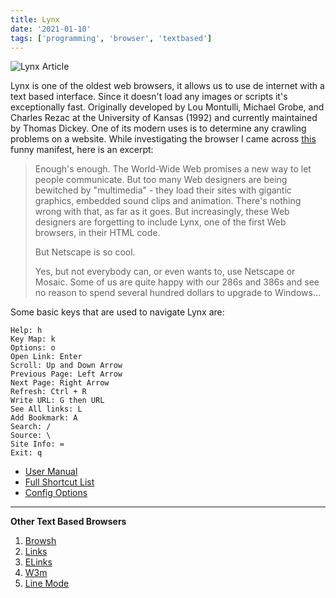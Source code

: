 ```yaml
---
title: Lynx
date: '2021-01-10'
tags: ['programming', 'browser', 'textbased']
---
```


![Lynx Article](https://upload.wikimedia.org/wikipedia/commons/d/d5/Lynx-wikipedia.png)

Lynx is one of the oldest web browsers, it allows us to use de internet with a text based interface. Since it doesn't load any images or scripts it's exceptionally fast. Originally developed by Lou Montulli, Michael Grobe, and Charles Rezac at the University of Kansas (1992) and currently maintained by Thomas Dickey. One of its modern uses is to determine any crawling problems on a website. While investigating the browser I came across [this](http://world.std.com/~adamg/manifesto.html) funny manifest, here is an excerpt:

> Enough's enough. The World-Wide Web promises a new way to let people communicate. But too many Web designers are being bewitched by "multimedia" - they load their sites with gigantic graphics, embedded sound clips and animation. There's nothing wrong with that, as far as it goes. But increasingly, these Web designers are forgetting to include Lynx, one of the first Web browsers, in their HTML code.
>
> But Netscape is so cool.
>
> Yes, but not everybody can, or even wants to, use Netscape or Mosaic. Some of us are quite happy with our 286s and 386s and see no reason to spend several hundred dollars to upgrade to Windows...

Some basic keys that are used to navigate Lynx are:

```
Help: h
Key Map: k
Options: o
Open Link: Enter
Scroll: Up and Down Arrow
Previous Page: Left Arrow
Next Page: Right Arrow
Refresh: Ctrl + R
Write URL: G then URL
See All links: L
Add Bookmark: A
Search: /
Source: \
Site Info: =
Exit: q
```

* [User Manual](http://lynx.invisible-island.net/lynx_help/Lynx_users_guide.html)
* [Full Shortcut List](https://lynx.invisible-island.net/lynx_help/keystrokes/keystroke_help.html)
* [Config Options](http://lynx.invisible-island.net/lynx_help/cattoc.html)

***

**Other Text Based Browsers**

1. [Browsh](https://www.brow.sh/)
2. [Links](http://links.twibright.com/) 
3. [ELinks](http://elinks.or.cz/)
4. [W3m](https://sourceforge.net/projects/w3m/) 
5. [Line Mode](http://line-mode.cern.ch/www/hypertext/WWW/TheProject.html)

